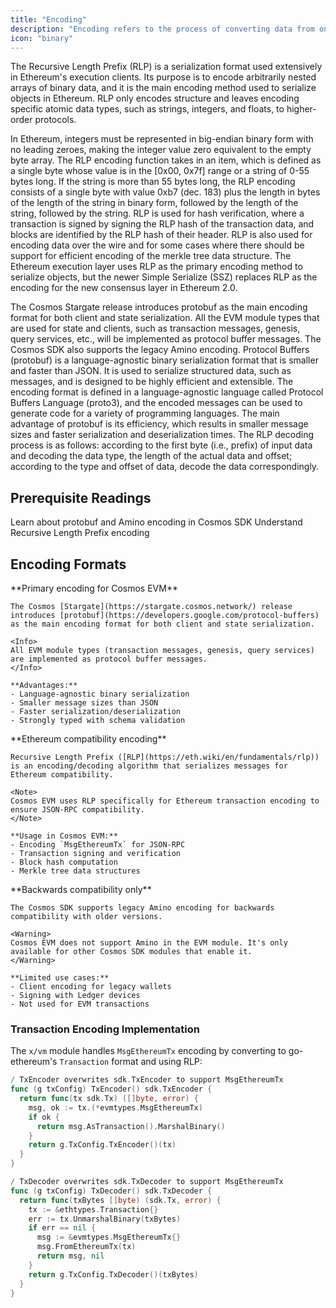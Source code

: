 ```yaml
---
title: "Encoding"
description: "Encoding refers to the process of converting data from one format to another to make it more secure and efficient. In the context of blockchain, encoding is used to ensure that data is stored and transmitted in a way that is secure and easily accessible."
icon: "binary"
---
```


The Recursive Length Prefix (RLP) is a serialization format used extensively in Ethereum's execution clients. Its purpose is to encode arbitrarily nested arrays of binary data, and it is the main encoding method used to serialize objects in Ethereum. RLP only encodes structure and leaves encoding specific atomic data types, such as strings, integers, and floats, to higher-order protocols.

In Ethereum, integers must be represented in big-endian binary form with no leading zeroes, making the integer value zero equivalent to the empty byte array. The RLP encoding function takes in an item, which is defined as a single byte whose value is in the \[0x00, 0x7f] range or a string of 0-55 bytes long. If the string is more than 55 bytes long, the RLP encoding consists of a single byte with value 0xb7 (dec. 183) plus the length in bytes of the length of the string in binary form, followed by the length of the string, followed by the string. RLP is used for hash verification, where a transaction is signed by signing the RLP hash of the transaction data, and blocks are identified by the RLP hash of their header. RLP is also used for encoding data over the wire and for some cases where there should be support for efficient encoding of the merkle tree data structure. The Ethereum execution layer uses RLP as the primary encoding method to serialize objects, but the newer Simple Serialize (SSZ) replaces RLP as the encoding for the new consensus layer in Ethereum 2.0.

The Cosmos Stargate release introduces protobuf as the main encoding format for both client and state serialization. All the EVM module types that are used for state and clients, such as transaction messages, genesis, query services, etc., will be implemented as protocol buffer messages. The Cosmos SDK also supports the legacy Amino encoding. Protocol Buffers (protobuf) is a language-agnostic binary serialization format that is smaller and faster than JSON. It is used to serialize structured data, such as messages, and is designed to be highly efficient and extensible. The encoding format is defined in a language-agnostic language called Protocol Buffers Language (proto3), and the encoded messages can be used to generate code for a variety of programming languages. The main advantage of protobuf is its efficiency, which results in smaller message sizes and faster serialization and deserialization times. The RLP decoding process is as follows: according to the first byte (i.e., prefix) of input data and decoding the data type, the length of the actual data and offset; according to the type and offset of data, decode the data correspondingly.

## Prerequisite Readings

<CardGroup cols={2}>
  <Card title="Cosmos SDK Encoding" icon="code" href="https://docs.cosmos.network/main/learn/advanced/encoding">
    Learn about protobuf and Amino encoding in Cosmos SDK
  </Card>
  <Card title="Ethereum RLP" icon="ethereum" href="https://eth.wiki/en/fundamentals/rlp">
    Understand Recursive Length Prefix encoding
  </Card>
</CardGroup>

## Encoding Formats

<Tabs>
  <Tab title="Protocol Buffers">
    **Primary encoding for Cosmos EVM**

    The Cosmos [Stargate](https://stargate.cosmos.network/) release introduces [protobuf](https://developers.google.com/protocol-buffers) as the main encoding format for both client and state serialization.

    <Info>
    All EVM module types (transaction messages, genesis, query services) are implemented as protocol buffer messages.
    </Info>

    **Advantages:**
    - Language-agnostic binary serialization
    - Smaller message sizes than JSON
    - Faster serialization/deserialization
    - Strongly typed with schema validation
  </Tab>

  <Tab title="RLP">
    **Ethereum compatibility encoding**

    Recursive Length Prefix ([RLP](https://eth.wiki/en/fundamentals/rlp)) is an encoding/decoding algorithm that serializes messages for Ethereum compatibility.

    <Note>
    Cosmos EVM uses RLP specifically for Ethereum transaction encoding to ensure JSON-RPC compatibility.
    </Note>

    **Usage in Cosmos EVM:**
    - Encoding `MsgEthereumTx` for JSON-RPC
    - Transaction signing and verification
    - Block hash computation
    - Merkle tree data structures
  </Tab>

  <Tab title="Amino (Legacy)">
    **Backwards compatibility only**

    The Cosmos SDK supports legacy Amino encoding for backwards compatibility with older versions.

    <Warning>
    Cosmos EVM does not support Amino in the EVM module. It's only available for other Cosmos SDK modules that enable it.
    </Warning>

    **Limited use cases:**
    - Client encoding for legacy wallets
    - Signing with Ledger devices
    - Not used for EVM transactions
  </Tab>
</Tabs>

### Transaction Encoding Implementation

The `x/vm` module handles `MsgEthereumTx` encoding by converting to go-ethereum's `Transaction` format and using RLP:

<CodeGroup>

```go TxEncoder
/ TxEncoder overwrites sdk.TxEncoder to support MsgEthereumTx
func (g txConfig) TxEncoder() sdk.TxEncoder {
  return func(tx sdk.Tx) ([]byte, error) {
    msg, ok := tx.(*evmtypes.MsgEthereumTx)
    if ok {
      return msg.AsTransaction().MarshalBinary()
    }
    return g.TxConfig.TxEncoder()(tx)
  }
}
```

```go TxDecoder
/ TxDecoder overwrites sdk.TxDecoder to support MsgEthereumTx
func (g txConfig) TxDecoder() sdk.TxDecoder {
  return func(txBytes []byte) (sdk.Tx, error) {
    tx := &ethtypes.Transaction{}
    err := tx.UnmarshalBinary(txBytes)
    if err == nil {
      msg := &evmtypes.MsgEthereumTx{}
      msg.FromEthereumTx(tx)
      return msg, nil
    }
    return g.TxConfig.TxDecoder()(txBytes)
  }
}
```

</CodeGroup>

